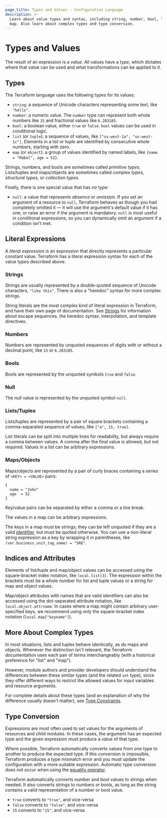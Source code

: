 ```yaml
---
page_title: Types and Values - Configuration Language
description: >-
  Learn about value types and syntax, including string, number, bool, list, and
  map. Also learn about complex types and type conversion.
---
```


# Types and Values

The result of an expression is a _value_. All values have a _type_, which
dictates where that value can be used and what transformations can be
applied to it.

## Types

The Terraform language uses the following types for its values:

* `string`: a sequence of Unicode characters representing some text, like
  `"hello"`.
* `number`: a numeric value. The `number` type can represent both whole
  numbers like `15` and fractional values like `6.283185`.
* `bool`: a boolean value, either `true` or `false`. `bool` values can be used in conditional
  logic.
* `list` (or `tuple`): a sequence of values, like
  `["us-west-1a", "us-west-1c"]`. Elements in a list or tuple are identified by
  consecutive whole numbers, starting with zero.
* `map` (or `object`): a group of values identified by named labels, like
  `{name = "Mabel", age = 52}`.

Strings, numbers, and bools are sometimes called _primitive types._ Lists/tuples and maps/objects are sometimes called _complex types,_ _structural types,_ or _collection types._

Finally, there is one special value that has _no_ type:

* `null`: a value that represents _absence_ or _omission._ If you set an
  argument of a resource to `null`, Terraform behaves as though you
  had completely omitted it — it will use the argument's default value if it has
  one, or raise an error if the argument is mandatory. `null` is most useful in
  conditional expressions, so you can dynamically omit an argument if a
  condition isn't met.

## Literal Expressions

A _literal expression_ is an expression that directly represents a particular
constant value. Terraform has a literal expression syntax for each of the value
types described above.

### Strings

Strings are usually represented by a double-quoted sequence of Unicode
characters, `"like this"`. There is also a "heredoc" syntax for more complex
strings.

String literals are the most complex kind of literal expression in
Terraform, and have their own page of documentation. See [Strings](/language/expressions/strings)
for information about escape sequences, the heredoc syntax, interpolation, and
template directives.

### Numbers

Numbers are represented by unquoted sequences of digits with or without a
decimal point, like `15` or `6.283185`.

### Bools

Bools are represented by the unquoted symbols `true` and `false`.

### Null

The null value is represented by the unquoted symbol `null`.

### Lists/Tuples

Lists/tuples are represented by a pair of square brackets containing a
comma-separated sequence of values, like `["a", 15, true]`.

List literals can be split into multiple lines for readability, but always
require a comma between values. A comma after the final value is allowed,
but not required. Values in a list can be arbitrary expressions.

### Maps/Objects

Maps/objects are represented by a pair of curly braces containing a series of
`<KEY> = <VALUE>` pairs:

```hcl
{
  name = "John"
  age  = 52
}
```

Key/value pairs can be separated by either a comma or a line break.

The values in a map
can be arbitrary expressions.

The keys in a map must be strings; they can be left unquoted if
they are a valid [identifier](/language/syntax/configuration#identifiers), but must be quoted
otherwise. You can use a non-literal string expression as a key by wrapping it in
parentheses, like `(var.business_unit_tag_name) = "SRE"`.

## Indices and Attributes

[inpage-index]: #indices-and-attributes

Elements of list/tuple and map/object values can be accessed using
the square-bracket index notation, like `local.list[3]`. The expression within
the brackets must be a whole number for list and tuple values or a string
for map and object values.

Map/object attributes with names that are valid identifiers can also be accessed
using the dot-separated attribute notation, like `local.object.attrname`.
In cases where a map might contain arbitrary user-specified keys, we recommend
using only the square-bracket index notation (`local.map["keyname"]`).

## More About Complex Types

In most situations, lists and tuples behave identically, as do maps and objects.
Whenever the distinction isn't relevant, the Terraform documentation uses each
pair of terms interchangeably (with a historical preference for "list" and
"map").

However, module authors and provider developers should understand the
differences between these similar types (and the related `set` type), since they
offer different ways to restrict the allowed values for input variables and
resource arguments.

For complete details about these types (and an explanation of why the difference
usually doesn't matter), see [Type Constraints](/language/expressions/type-constraints).

## Type Conversion

Expressions are most often used to set values for the arguments of resources and
child modules. In these cases, the argument has an expected type and the given
expression must produce a value of that type.

Where possible, Terraform automatically converts values from one type to
another to produce the expected type. If this conversion is impossible, Terraform
produces a type mismatch error and you must update the configuration with a
more suitable expression. Automatic type conversion does not occur when using 
the [equality operator](/terraform/language/expressions/operators#equality-operators).

Terraform automatically converts number and bool values to strings when needed.
It also converts strings to numbers or bools, as long as the string contains a
valid representation of a number or bool value.

* `true` converts to `"true"`, and vice-versa
* `false` converts to `"false"`, and vice-versa
* `15` converts to `"15"`, and vice-versa

